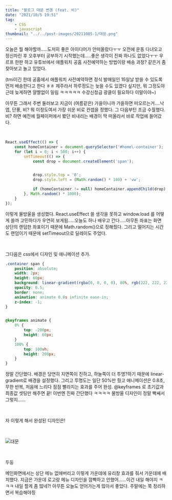 ```yaml
---
title: "블로그 대문 변경 (feat. 비)"
date: "2021/10/5 19:51"
tag:
    - CSS
    - javascript
thumbnail: "../../post-images/20211005-1/대문.png"
---
```

오늘은 뭘 해야할까.....도저히 좋은 아이디어가 안떠올랐다ㅜㅜ 오전에 운동 다녀오고 정신차린 후 오후부터 공부하기 시작했는데.....좋은 생각이 진짜 하나도 없었다ㅜㅜ 우르프 한판 하고 유튜브에서 애플워치 공홈 사전예약하는 방법이랑 배송 과정? 같은거 좀 찾아보고 놀고 있었다.

(tmi이긴 한데 공홈에서 애플워치 사전예약하면 정식 발매일인 15일날 받을 수 있도록 먼저 배송한다고 한다 ㅎㅎ 제주라서 하루정도는 늦을 수도 있겠다 싶지만, 뭐 그정도야 근데 늦게하면 얄짤없이 밀림 ㅋㅋㅋㅋㅋ 수강신청급 광클이 필요하다 이말이야~)

아무튼 그래서 주변 둘러보고 지금이 (여름같은) 가을이니까 가을하면 떠오르는거....낙엽, 단풍, 비? 뭐 이정도여서 가장 쉬운 비로 컨셉을 정했다. 그 다음부턴 조금 수월했다. 비? 하면 예전에 월페이퍼에서 봤던 비내리는 배경이 딱 떠올라서 바로 작업에 들어갔다.

<br/>

```javascript
React.useEffect(() => {
    const homeContainer = document.querySelector('#home\-container');
    for (let i = 0; i < 500; i++) {
        setTimeout(() => {
            const drop = document.createElement('span');


            drop.style.top = '0';
            drop.style.left = (Math.random() * 100) + 'vw';

            if (homeContainer != null) homeContainer.appendChild(drop);
        }, Math.random() * 1000);
    }
});
```

이렇게 물방울을 생성했다. React.useEffect 쓸 생각을 못하고 window.load 를 어떻게 쓸까 고민하다가 우연히 보게됨.....오늘도 하나 배우고 간다.....아무튼 좌표는 화면 상단의 랜덤한 좌표이기 때문에 Math.random()으로 정해줬다. 그리고 떨어지는 시간도 랜덤이기 때문에 setTimeout으로 딜레이도 주었다.

<br/>

그다음은 css에서 디자인 및 애니메이션 추가.

```css
.container span {
    position: absolute;
    width: 2px;
    height: 60px;
    background: linear-gradient(rgba(0, 0, 0, 0), 80%, rgb(222, 222, 222));
    opacity: 0.5;
    border: none;
    animation: animate 0.8s infinite ease-in;
    z-index: -1;
}


@keyframes animate {
    0% {
        top: -200px;
        height: 60px;
    }
    100% {
        top: 100vh;
        height: 200px;
    }
}
```
정말 간단했다. 배경은 당연히 지면쪽이 진하고, 하늘쪽이 더 투명?하기 때문에 linear-gradient로 배경을 설정했다. 그리고 투명도는 일단 50%만 줬고 애니메이션은 0.8초, 무한 반복, 처음에 느리다 점점 빨라지는 효과를 주어 완성. @keyframes 로 초기값과 최종값 셋팅만 해주면 끝! 이번엔 진짜 간단했다 ㅋㅋㅋㅋ 물방울 디자인이 정말 빡쌔서 그렇지......

<br/>

자 이렇게 해서 완성된 디자인은!

<br/>

![대문](../../post-images/20211005-1/대문.png)

<br/>

두둥

메인화면에서는 상단 메뉴 없애버리고 이렇게 가운데에 유리창 효과를 줘서 가운데에 배치했다. 지금은 가운데 로고랑 메뉴 디자인을 깜빡하고 안했어......이건 내일 해야지 ㅋㅋㅋ 내일 할게 좀 많네?! 아무튼 오늘도 얻어가는게 많아서 좋았다. 주말에는 쭉 정리하면서 복습해야징